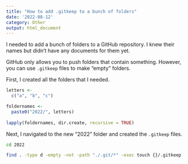 ```yaml
---
title: "How to add .gitkeep to a bunch of folders"
date: '2022-08-12'
category: Other
output: html_document
---
```


I needed to add a bunch of folders to a GitHub repository. I knew their names but didn't have any documents for them yet.

GitHub only allows you to push folders that contain something. However, you can use `.gitkeep` files to make "empty" folders.

First, I created all the folders that I needed.

```R
letters <-
  c("a", "b", "c")

foldernames <-
  paste0("2022/", letters)
  
lapply(foldernames, dir.create, recursive = TRUE)
```

Next, I navigated to the new "2022" folder and created the `.gitkeep` files.

```bash
cd 2022

find . -type d -empty -not -path "./.git/*" -exec touch {}/.gitkeep
```